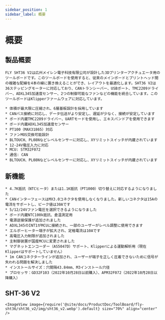 ```yaml
---
sidebar_position: 1
sidebar_label: 概要
---
```


# 概要

## 製品概要

    FLY SHT36 V2は広州メイレン電子科技有限公司が設計した3Dプリンターアクチュエータ用のツールボードです。このツールボードを使用すると、従来のメインボードとプリントヘッド間の複雑な配線を4本の線に置き換えることができ、レイアウトを最適化します。SHT36 V2は36ステッピングモーターに対応しており、CANトランシーバー、USBポート、TMC2209ドライバー、ADXL345加速度センサー、2つの制御可能なファンなどの機能を統合しています。このツールボードはKlipperファームウェアに対応しています。

    * 体積が最大限に圧縮され、6層基板設計を採用しています
    * CANバス接続に対応し、データ伝送がより安定し、遅延が少なく、接続が安定しています
    * ボード内蔵TMC2209ドライバー、UARTモードを使用し、エキスパンドアを使用できます
    * ボード内蔵ADXL345加速度センサー
    * PT100（MAX31865）対応
    * ファンMOS交換可能設計
    * BLTOUCH、PL08Nなどレベルセンサーに対応し、XYリミットスイッチが内蔵されています
    * 12-24V電圧入力に対応
    * MCU: STM32F072
    * 通信: CAN
    * BLTOUCH、PL08Nなどレベルセンサーに対応し、XYリミットスイッチが内蔵されています

## 新機能

    * 4.7K抵抗（NTCヒータ）または1.1K抵抗（PT1000）切り替えに対応するようになりました
    * CANインターフェースはMX3.0コネクタを使用しなくなりました。新しいコネクタは15Aの電流をサポートし、ピーク値は30Aです
    * 5/12/24Vファン電圧を選択できるようになりました
    * ボード内蔵NTC100k抵抗、倉温測定用
    * 電源逆接保護が追加されました
    * ADXL345のINT1がMCUに接続され、一部のユーザーがレベル調整に使用できます
    * エルボーヒーター端子が拡大され、定格電流は10Aです
    * 高電圧入力制限が追加されました
    * 主制御装置が国産MCUに変更されました
    * マグネットエンコーダー（AS5047D）サポート、Klipperによる運動解析用（現在Klipperはサポートしていません）
    * 1m CANコネクターラインが追加され、ユーザーが端子を正しく圧着できないために信号が失われる問題を解決しました
    * インストールサイズ：穴間隔43.84mm、M3インストール穴径
    * プロセッサ：GD32F103（2022年10月28日以前購入）、APM32F072（2022年10月28日以降購入）

## SHT-36 V2

    <ImageView image={require('@site/docs/ProductDoc/ToolBoard/fly-sht36/sht36_v2/img/sht36_v2.webp').default} size="70%" align="center" />